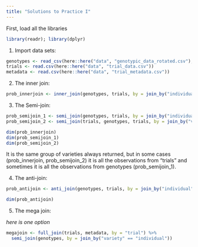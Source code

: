 ```yaml
---
title: "Solutions to Practice I"
---
```


First, load all the libraries
```r
library(readr); library(dplyr)
```

(@) Import data sets:

```r
genotypes <- read_csv(here::here("data", "genotypic_data_rotated.csv"), show_col_types = FALSE)
trials <- read.csv(here::here("data", "trial_data.csv"))
metadata <- read.csv(here::here("data", "trial_metadata.csv"))
```


(@) The inner join: 

```r
prob_innerjoin <- inner_join(genotypes, trials, by = join_by("individual" == "variety"))
```

(@) The Semi-join: 

```r
prob_semijoin_1 <- semi_join(genotypes, trials, by = join_by("individual" == "variety"))
prob_semijoin_2 <- semi_join(trials, genotypes, trials, by = join_by("variety" == "individual"))
```

```r
dim(prob_innerjoin)
dim(prob_semijoin_1)
dim(prob_semijoin_2) 
```

It is the same group of varieties always returned, but in some cases (prob_innerjoin, prob_semijoin_2) it is all the observations from "trials" and sometimes it is all the observations from genotypes (prob_semijoin_1). 

(@) The anti-join: 

```r
prob_antijoin <- anti_join(genotypes, trials, by = join_by("individual" == "variety"))

dim(prob_antijoin)
```


(@) The mega join:

*here is one option*

```r
megajoin <- full_join(trials, metadata, by = "trial") %>% 
  semi_join(genotypes, by = join_by("variety" == "individual"))
```



